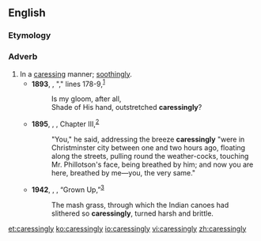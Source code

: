 ==English==

===Etymology===
{{suffix|en|caressing|ly}}

===Adverb===
{{en-adv}}

# In a [[caressing]] manner; [[soothingly]].
#* '''1893''', {{w|Francis Thompson}}, "{{w|The Hound of Heaven}}," lines 178-9,<sup>[http://www.bartleby.com/236/239.html]</sup>
#*: Is my gloom, after all,
#*: Shade of His hand, outstretched '''caressingly'''?
#* '''1895''', {{w|Thomas Hardy}}, ''{{w|Jude the Obscure}}'', Chapter III,<sup>[http://www.gutenberg.org/files/153/153-h/153-h.htm]</sup>
#*: "You," he said, addressing the breeze '''caressingly''' "were in Christminster city between one and two hours ago, floating along the streets, pulling round the weather-cocks, touching Mr. Phillotson's face, being breathed by him; and now you are here, breathed by me—you, the very same."
#* '''1942''', {{w|Emily Carr}}, ''{{w|The Book of Small}}'', “Grown Up,”<sup>[http://www.gutenberg.net.au/ebooks04/0400201.txt]</sup>
#*: The mash grass, through which the Indian canoes had slithered so '''caressingly''', turned harsh and brittle.

[[et:caressingly]]
[[ko:caressingly]]
[[io:caressingly]]
[[vi:caressingly]]
[[zh:caressingly]]